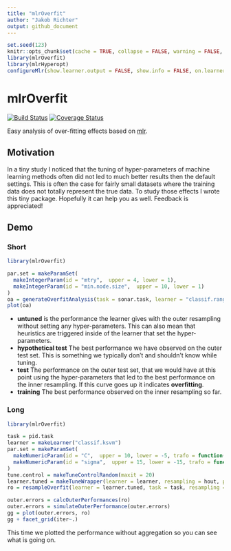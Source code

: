 ```yaml
---
title: "mlrOverfit"
author: "Jakob Richter"
output: github_document
---
```


```r
set.seed(123)
knitr::opts_chunk$set(cache = TRUE, collapse = FALSE, warning = FALSE, error = FALSE)
library(mlrOverfit)
library(mlrHyperopt)
configureMlr(show.learner.output = FALSE, show.info = FALSE, on.learner.warning = "quiet")
```

# mlrOverfit

[![Build Status](https://travis-ci.org/jakob-r/mlrOverfit.svg?branch=master)](https://travis-ci.org/jakob-r/mlrOverfit)
[![Coverage Status](https://coveralls.io/repos/github/jakob-r/mlrOverfit/badge.svg?branch=master)](https://coveralls.io/github/jakob-r/mlrOverfit?branch=master)


Easy analysis of over-fitting effects based on [mlr](https://github.com/mlr-org/mlr/#-machine-learning-in-r).

## Motivation

In a tiny study I noticed that the tuning of hyper-parameters of machine learning methods often did not led to much better results then the default settings.
This is often the case for fairly small datasets where the training data does not totally represent the true data.
To study those effects I wrote this tiny package.
Hopefully it can help you as well.
Feedback is appreciated!

## Demo

### Short

```r
library(mlrOverfit)

par.set = makeParamSet(
  makeIntegerParam(id = "mtry",  upper = 4, lower = 1),
  makeIntegerParam(id = "min.node.size",  upper = 10, lower = 1)
)
oa = generateOverfitAnalysis(task = sonar.task, learner = "classif.ranger", par.set = par.set)
plot(oa)
```

* **untuned** is the performance the learner gives with the outer resampling without setting any hyper-parameters.
This can also mean that heuristics are triggered inside of the learner that set the hyper-parameters.
* **hypothetical test** The best performance we have observed on the outer test set.
This is something we typically don't and shouldn't know while tuning.
* **test** The performance on the outer test set, that we would have at this point using the hyper-parameters that led to the best performance on the inner resampling.
If this curve goes up it indicates **overfitting**.
* **training** The best performance observed on the inner resampling so far.

### Long

```r
library(mlrOverfit)

task = pid.task
learner = makeLearner("classif.ksvm")
par.set = makeParamSet(
  makeNumericParam(id = "C",  upper = 10, lower = -5, trafo = function(x) 2^x),
  makeNumericParam(id = "sigma",  upper = 15, lower = -15, trafo = function(x) 2^x)
)
tune.control = makeTuneControlRandom(maxit = 20)
learner.tuned = makeTuneWrapper(learner = learner, resampling = hout, par.set = par.set, control = tune.control)
ro = resampleOverfit(learner = learner.tuned, task = task, resampling = cv5)

outer.errors = calcOuterPerformances(ro)
outer.errors = simulateOuterPerformance(outer.errors)
gg = plot(outer.errors, ro)
gg + facet_grid(iter~.)
```
This time we plotted the performance without aggregation so you can see what is going on.